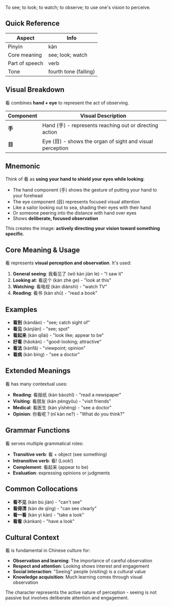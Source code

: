 To see; to look; to watch; to observe; to use one's vision to perceive.

## Quick Reference

| Aspect         | Info                  |
| -------------- | --------------------- |
| Pinyin         | kàn                   |
| Core meaning   | see; look; watch      |
| Part of speech | verb                  |
| Tone           | fourth tone (falling) |

## Visual Breakdown

看 combines **hand + eye** to represent the act of observing.

| Component | Visual Description                                        |
| --------- | --------------------------------------------------------- |
| **手**    | Hand (手) - represents reaching out or directing action   |
| **目**    | Eye (目) - shows the organ of sight and visual perception |

## Mnemonic

Think of 看 as **using your hand to shield your eyes while looking**:

- The hand component (手) shows the gesture of putting your hand to your forehead
- The eye component (目) represents focused visual attention
- Like a sailor looking out to sea, shading their eyes with their hand
- Or someone peering into the distance with hand over eyes
- Shows **deliberate, focused observation**

This creates the image: **actively directing your vision toward something specific**.

## Core Meaning & Usage

看 represents **visual perception and observation**. It's used:

1. **General seeing**: 我看见了 (wǒ kàn jiàn le) - "I saw it"
2. **Looking at**: 看这个 (kàn zhè ge) - "look at this"
3. **Watching**: 看电视 (kàn diànshì) - "watch TV"
4. **Reading**: 看书 (kàn shū) - "read a book"

## Examples

- **看到** (kàndào) - "see; catch sight of"
- **看见** (kànjiàn) - "see; spot"
- **看起来** (kàn qǐlái) - "look like; appear to be"
- **好看** (hǎokàn) - "good-looking; attractive"
- **看法** (kànfǎ) - "viewpoint; opinion"
- **看病** (kàn bìng) - "see a doctor"

## Extended Meanings

看 has many contextual uses:

- **Reading**: 看报纸 (kàn bàozhǐ) - "read a newspaper"
- **Visiting**: 看朋友 (kàn péngyǒu) - "visit friends"
- **Medical**: 看医生 (kàn yīshēng) - "see a doctor"
- **Opinion**: 你看呢？(nǐ kàn ne?) - "What do you think?"

## Grammar Functions

看 serves multiple grammatical roles:

- **Transitive verb**: 看 + object (see something)
- **Intransitive verb**: 看! (Look!)
- **Complement**: 看起来 (appear to be)
- **Evaluation**: expressing opinions or judgments

## Common Collocations

- **看不见** (kàn bù jiàn) - "can't see"
- **看得清** (kàn de qīng) - "can see clearly"
- **看一看** (kàn yi kàn) - "take a look"
- **看看** (kànkan) - "have a look"

## Cultural Context

看 is fundamental in Chinese culture for:

- **Observation and learning**: The importance of careful observation
- **Respect and attention**: Looking shows interest and engagement
- **Social interaction**: "Seeing" people (visiting) is a cultural value
- **Knowledge acquisition**: Much learning comes through visual observation

The character represents the active nature of perception - seeing is not passive but involves
deliberate attention and engagement.
